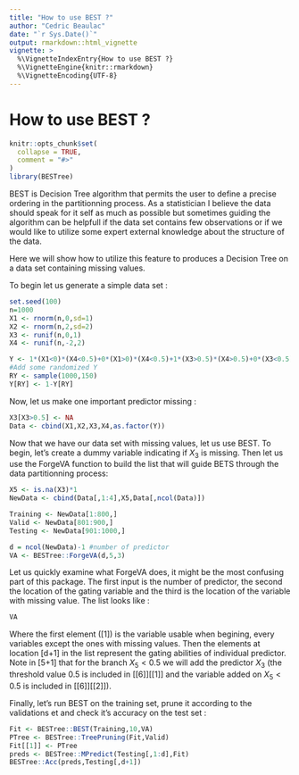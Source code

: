 ---
title: "How to use BEST ?"
author: "Cedric Beaulac"
date: "`r Sys.Date()`"
output: rmarkdown::html_vignette
vignette: >
  %\VignetteIndexEntry{How to use BEST ?}
  %\VignetteEngine{knitr::rmarkdown}
  %\VignetteEncoding{UTF-8}
---

# How to use BEST ?

```{r setup, include = FALSE}
knitr::opts_chunk$set(
  collapse = TRUE,
  comment = "#>"
)
library(BESTree)
```

BEST is Decision Tree algorithm that permits the user to define a precise ordering in the partitionning process. As a statistician I believe the data should speak for it self as much as possible but sometimes guiding the algorithm can be helpfull if the data set contains few observations or if we would like to utilize some expert external knowledge about the structure of the data.

Here we will show how to utilize this feature to produces a Decision Tree on a data set containing missing values. 

To begin let us generate a simple data set : 

```{r include = TRUE}
set.seed(100)
n=1000
X1 <- rnorm(n,0,sd=1)
X2 <- rnorm(n,2,sd=2)
X3 <- runif(n,0,1)
X4 <- runif(n,-2,2)

Y <- 1*(X1<0)*(X4<0.5)+0*(X1>0)*(X4<0.5)+1*(X3>0.5)*(X4>0.5)+0*(X3<0.5)*(X4>0.5)
#Add some randomized Y
RY <- sample(1000,150)
Y[RY] <- 1-Y[RY]
```

Now, let us make one important predictor missing :

```{r include = TRUE}

X3[X3>0.5] <- NA
Data <- cbind(X1,X2,X3,X4,as.factor(Y))

```

Now that we have our data set with missing values, let us use BEST. To begin, let's create a dummy variable indicating if $X_3$ is missing. Then let us use the ForgeVA function to build the list that will guide BETS through the data partitionning process: 

```{r include = TRUE}

X5 <- is.na(X3)*1
NewData <- cbind(Data[,1:4],X5,Data[,ncol(Data)])

Training <- NewData[1:800,]
Valid <- NewData[801:900,]
Testing <- NewData[901:1000,]

d = ncol(NewData)-1 #number of predictor
VA <- BESTree::ForgeVA(d,5,3)
```

Let us quickly examine what ForgeVA does, it might be the most confusing part of this package. The first input is the number of predictor, the second the location of the gating variable and the third is the location of the variable with missing value. The list looks like :

```{r include = TRUE}
VA
```

Where the first element ([1]) is the variable usable when begining, every variables except the ones with missing values.  Then the elements at location [d+1] in the list represent the gating abilities of individual predictor. Note in [5+1] that for the branch $X_5 < 0.5$ we will add the predictor $X_3$ (the threshold value 0.5 is included in [[6]][[1]] and the variable added on $X_5 < 0.5$ is included in [[6]][[2]]). 

Finally, let's run BEST on the training set, prune it according to the validations et and check it's accuracy on the test set :

```{r include = TRUE}
Fit <- BESTree::BEST(Training,10,VA)
PTree <- BESTree::TreePruning(Fit,Valid)
Fit[[1]] <- PTree
preds <- BESTree::MPredict(Testing[,1:d],Fit)
BESTree::Acc(preds,Testing[,d+1])
```
